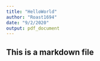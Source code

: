 ```yaml
---
title: "HelloWorld"
author: "Roast1694"
date: "9/2/2020"
output: pdf_document
---
```



## This is a markdown file

